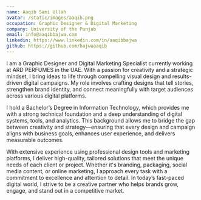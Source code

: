 ```yaml
---
name: Aaqib Sami Ullah
avatar: /static/images/aaqib.png
occupation: Graphic Designer & Digital Marketing
company: University of the Punjab
email: info@aaqibbajwa.com
linkedin: https://www.linkedin.com/in/aaqibbajwa
github: https://github.com/bajwaaaqib
---
```


I am a Graphic Designer and Digital Marketing Specialist currently working at ARD PERFUMES in the UAE. With a passion for creativity and a strategic mindset, I bring ideas to life through compelling visual design and results-driven digital campaigns. My role involves crafting designs that tell stories, strengthen brand identity, and connect meaningfully with target audiences across various digital platforms.

I hold a Bachelor’s Degree in Information Technology, which provides me with a strong technical foundation and a deep understanding of digital systems, tools, and analytics. This background allows me to bridge the gap between creativity and strategy—ensuring that every design and campaign aligns with business goals, enhances user experience, and delivers measurable outcomes.

With extensive experience using professional design tools and marketing platforms, I deliver high-quality, tailored solutions that meet the unique needs of each client or project. Whether it's branding, packaging, social media content, or online marketing, I approach every task with a commitment to excellence and attention to detail. In today’s fast-paced digital world, I strive to be a creative partner who helps brands grow, engage, and stand out in a competitive market.
